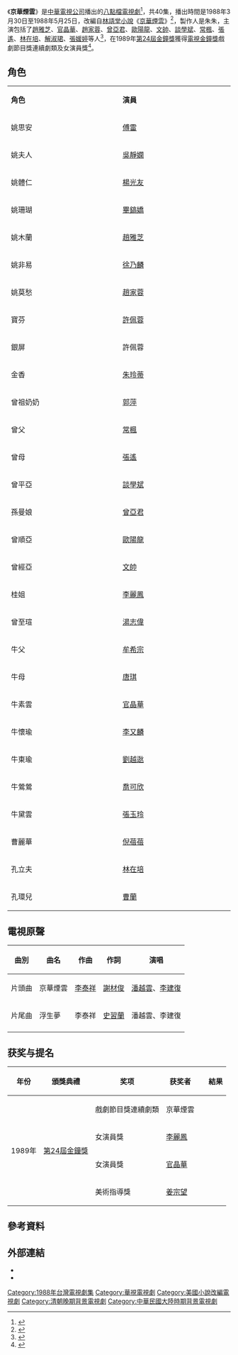 {{Otheruses|京华烟云 (消歧义)|other=同名或類似名的其它條目描述}}
{{Notability Unreferenced|time=2021-10-17T20:22:45+00:00}}
{{電視節目資訊框
| 名稱         = 京華煙雲
| 分類         = 
| 格式         = [[電視連續劇|電視連續劇]]
| 原著         = 林語堂《京華煙雲》
| 編劇         = 
| 導演         = 李英、任建青
| 演出         = [[趙雅芝|趙雅芝]]、[[歐陽龍|歐陽龍]]、[[林在培|林在培]]、[[趙家蓉|趙家蓉]]、[[官晶華|官晶華]]、[[文帥|文帥]]
| 國家         = {{ROC-TW}}
| 語言         = [[中華民國國語|國語]]
| 字幕         = 中文
| 集數         = 40集
| 片頭曲       = 潘越雲、李建復《京華煙雲》
| 片尾曲       = 潘越雲、李建復《浮生夢》
| 主唱2         = 
| 製作公司     = 
| 製作人       = 朱朱 
| 執行製作     = 
| 編審         = 
| 頻道         = [[華視|華視]]
| 播出國家     = {{TWN}}
| 每集長       = 60分鐘
| 開始         = {{start date|1988|03|30}}
| 結束         = {{end date|1988|05|25}}
}}
《'''京華煙雲'''》是[[中華電視公司|中華電視公司]]播出的[[八點檔|八點檔]][[電視劇|電視劇]]<ref>{{cite web |title=京華煙雲 search |url=http://newnrch.digital.ntu.edu.tw/nrch/query.php?keyword=%E4%BA%AC%E8%8F%AF%E7%85%99%E9%9B%B2&advanced= |website=國家文化資料庫 |accessdate=2022-02-04 |language=zh-hant |archive-date=2021-10-09 |archive-url=https://web.archive.org/web/20211009071157/http://newnrch.digital.ntu.edu.tw/nrch/query.php?keyword=%E4%BA%AC%E8%8F%AF%E7%85%99%E9%9B%B2&advanced= |dead-url=no }}</ref>，共40集，播出時間是1988年3月30日至1988年5月25日，改編自[[林語堂|林語堂]][[小說|小說]]《[[京華煙雲|京華煙雲]]》<ref>{{cite news |author1=黃雯犀 |author2=黃嘉平 |title=黃韻玲憶初會大師 彈琴猛NG |url=https://www.chinatimes.com/newspapers/20140104000738-260115?chdtv |accessdate=2022-02-04 |work=中國時報 |date=2014-01-04 |language=zh-hant |archive-date=2022-02-05 |archive-url=https://web.archive.org/web/20220205051250/https://www.chinatimes.com/newspapers/20140104000738-260115?chdtv |dead-url=no }}</ref>，製作人是朱朱，主演包括了[[趙雅芝|趙雅芝]]、[[官晶華|官晶華]]、[[趙家蓉|趙家蓉]]、[[曾亞君|曾亞君]]、[[歐陽龍|歐陽龍]]、[[文帥|文帥]]、[[談學斌|談學斌]]、[[常楓|常楓]]、[[張遙|張遙]]、[[林在培|林在培]]、[[解淑珺|解淑珺]]、[[張媛婷|張媛婷]]等人<ref>{{cite web |title=華視連續劇《京華煙雲》殺青 |url=https://memory.culture.tw/Home/Detail?Id=624333&IndexCode=Culture_Object |website=國家文化記憶庫 |publisher=文化部 |accessdate=2022-02-04 |language=zh-hant |archive-date=2022-02-04 |archive-url=https://web.archive.org/web/20220204083330/https://memory.culture.tw/Home/Detail?Id=624333&IndexCode=Culture_Object |dead-url=no }}</ref>，在1989年[[第24屆金鐘獎|第24屆金鐘獎]]獲得[[電視金鐘獎|電視金鐘獎]]戲劇節目獎連續劇類及女演員獎<ref>{{Cite web |url=http://www.bamid.gov.tw/files/15-1000-1608,c332-1.php |title=78年金鐘獎得獎名單【節目部分 / 廣告部份】 |accessdate=2016-02-02 |archive-date=2016-02-16 |archive-url=https://web.archive.org/web/20160216034234/http://www.bamid.gov.tw/files/15-1000-1608,c332-1.php |dead-url=no }}</ref>。

== 角色 ==
{|class="wikitable" style="width: 60%"
|- style="background:cornflowerblue; color:white" align="center"
|style="width: 6%"|'''角色'''||style="width: 6%"|'''演員'''
|-
|姚思安||[[傅雷_(演員)|傅雷]]
|-
|姚夫人||[[吳靜嫻|吳靜嫻]] 
|-
|姚體仁||[[楊光友|楊光友]]
|-
|姚珊瑚||[[畢鎬嬌|畢鎬嬌]]
|-
|姚木蘭||[[趙雅芝|趙雅芝]]
|-
|姚非易||[[徐乃麟|徐乃麟]]
|-
|姚莫愁||[[趙家蓉|趙家蓉]]
|-
|寶芬||[[許佩蓉|許佩蓉]]
|-
|銀屏||許佩蓉
|-
|金香||[[朱玲蒂|朱玲蒂]]
|-
|曾祖奶奶||[[郭萍|郭萍]]
|-
|曾父||[[常楓|常楓]]
|-
|曾母||[[張遙|張遙]]
|-
|曾平亞||[[談學斌|談學斌]]
|-
|孫曼娘||[[曾亞君|曾亞君]]
|-
|曾順亞||[[歐陽龍|歐陽龍]]
|-
|曾經亞||[[文帥|文帥]]
|-
|桂姐||[[李麗鳳|李麗鳳]]
|-
|曾至瑄||[[湯志偉|湯志偉]]
|-
|牛父||[[牟希宗|牟希宗]]
|-
|牛母||[[唐琪|唐琪]]
|-
|牛素雲||[[官晶華|官晶華]]
|-
|牛懷瑜||[[李又麟|李又麟]]
|-
|牛東瑜||[[劉越逖|劉越逖]]
|-
|牛鶯鶯||[[喬可欣|喬可欣]]
|-
|牛黛雲||[[張玉玲|張玉玲]]
|-
|曹麗華||[[倪蓓蓓|倪蓓蓓]]
|-
|孔立夫||[[林在培|林在培]]
|-
| 孔環兒||[[曹蘭|曹蘭]]
|}

==電視原聲==
{| class="wikitable"
|-
! 曲別 !! 曲名 !! 作曲 !! 作詞 !! 演唱
|-
|片頭曲||京華煙雲||[[李泰祥|李泰祥]]||[[謝材俊|謝材俊]]||[[潘越雲|潘越雲]]、[[李建復|李建復]]
|-
|片尾曲||浮生夢||李泰祥||[[史習蘭|史習蘭]]||潘越雲、李建復
|-
|}

== 获奖与提名 ==
{| class="wikitable"
|-
! 年份 !! 頒獎典禮 !! 奖项 !! 获奖者 !!　結果
|-
| rowspan="4"| 1989年||rowspan="4"|[[第24屆金鐘獎|第24屆金鐘獎]]||戲劇節目獎連續劇類||京華煙雲||{{won}}
|-
|女演員獎||[[李麗鳳|李麗鳳]]||{{won}}
|-
|女演員獎||[[官晶華|官晶華]]||{{nom}}
|-
|美術指導獎||[[姜宗望|姜宗望]]||{{nom}}
|}

==參考資料==
{{Reflist|2}}

==外部連結==
*{{IMDb title|tt12902326}}
*{{Douban|2224129}}
{{華視八點檔}}
{{金鐘獎戲劇節目獎}}
[[Category:1988年台灣電視劇集|Category:1988年台灣電視劇集]]
[[Category:華視電視劇|Category:華視電視劇]]
[[Category:美國小說改編電視劇|Category:美國小說改編電視劇]]
[[Category:清朝晚期背景電視劇|Category:清朝晚期背景電視劇]]
[[Category:中華民國大陸時期背景電視劇|Category:中華民國大陸時期背景電視劇]]